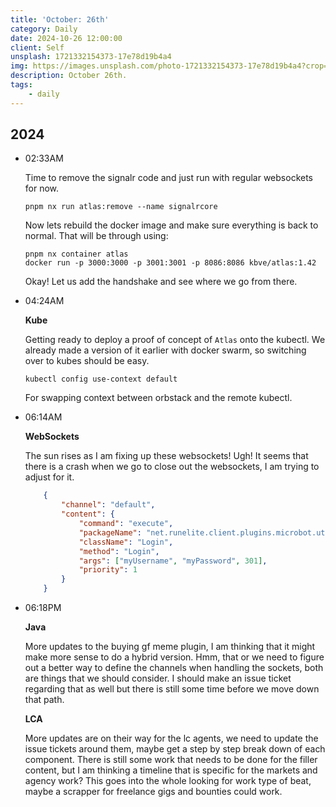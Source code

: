 ```yaml
---
title: 'October: 26th'
category: Daily
date: 2024-10-26 12:00:00
client: Self
unsplash: 1721332154373-17e78d19b4a4
img: https://images.unsplash.com/photo-1721332154373-17e78d19b4a4?crop=entropy&cs=srgb&fm=jpg&ixid=MnwzNjM5Nzd8MHwxfHJhbmRvbXx8fHx8fHx8fDE2ODE3NDg2ODY&ixlib=rb-4.0.3&q=85
description: October 26th.
tags:
    - daily
---
```



## 2024

-   02:33AM

    Time to remove the signalr code and just run with regular websockets for now.

    ```shell 
    pnpm nx run atlas:remove --name signalrcore
    ```

    Now lets rebuild the docker image and make sure everything is back to normal.
    That will be through using:

    ```shell
    pnpm nx container atlas
    docker run -p 3000:3000 -p 3001:3001 -p 8086:8086 kbve/atlas:1.42
    ```

    Okay! Let us add the handshake and see where we go from there.

-   04:24AM

    **Kube**

    Getting ready to deploy a proof of concept of `Atlas` onto the kubectl.
    We already made a version of it earlier with docker swarm, so switching over to kubes should be easy.

    ```shell
    kubectl config use-context default
    ```
    
    For swapping context between orbstack and the remote kubectl.

-   06:14AM

    **WebSockets**

    The sun rises as I am fixing up these websockets! Ugh!
    It seems that there is a crash when we go to close out the websockets, I am trying to adjust for it.
    ```json
        {
            "channel": "default",
            "content": {
                "command": "execute",
                "packageName": "net.runelite.client.plugins.microbot.util.security",
                "className": "Login",
                "method": "Login",
                "args": ["myUsername", "myPassword", 301],
                "priority": 1
            }
        }
    ```

-   06:18PM

    **Java**

    More updates to the buying gf meme plugin, I am thinking that it might make more sense to do a hybrid version.
    Hmm, that or we need to figure out a better way to define the channels when handling the sockets, both are things that we should consider.
    I should make an issue ticket regarding that as well but there is still some time before we move down that path.

    **LCA**

    More updates are on their way for the lc agents, we need to update the issue tickets around them, maybe get a step by step break down of each component.
    There is still some work that needs to be done for the filler content, but I am thinking a timeline that is specific for the markets and agency work?
    This goes into the whole looking for work type of beat, maybe a scrapper for freelance gigs and bounties could work.